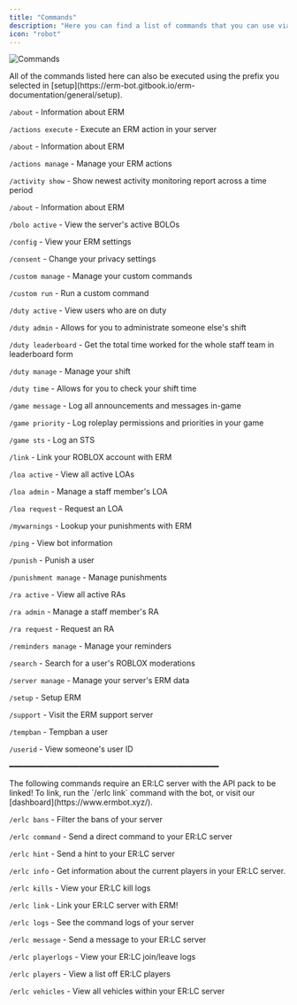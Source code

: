 ```yaml
---
title: "Commands"
description: "Here you can find a list of commands that you can use via the Discord bot!"
icon: "robot"
---
```


![Commands](/images/bannerbotcommands.png)

<Tip>
  All of the commands listed here can also be executed using the prefix you selected in [setup](https://erm-bot.gitbook.io/erm-documentation/general/setup).
</Tip>

`/about` - Information about ERM

`/actions execute` - Execute an ERM action in your server

`/about` - Information about ERM

`/actions manage` - Manage your ERM actions

`/activity show` - Show newest activity monitoring report across a time period

`/about` - Information about ERM

`/bolo active` - View the server's active BOLOs

`/config` - View your ERM settings

`/consent` - Change your privacy settings

`/custom manage` - Manage your custom commands

`/custom run` - Run a custom command

`/duty active` - View users who are on duty

`/duty admin` - Allows for you to administrate someone else's shift

`/duty leaderboard` - Get the total time worked for the whole staff team in leaderboard form

`/duty manage` - Manage your shift

`/duty time` - Allows for you to check your shift time

`/game message` - Log all announcements and messages in-game

`/game priority` - Log roleplay permissions and priorities in your game

`/game sts` - Log an STS

`/link` - Link your ROBLOX account with ERM

`/loa active` - View all active LOAs

`/loa admin` - Manage a staff member's LOA

`/loa request` - Request an LOA

`/mywarnings` - Lookup your punishments with ERM

`/ping` - View bot information

`/punish` - Punish a user

`/punishment manage` - Manage punishments

`/ra active` - View all active RAs

`/ra admin` - Manage a staff member's RA

`/ra request` - Request an RA

`/reminders manage` - Manage your reminders

`/search` - Search for a user's ROBLOX moderations

`/server manage` - Manage your server's ERM data

`/setup` - Setup ERM

`/support` - Visit the ERM support server

`/tempban` - Tempban a user

`/userid` - View someone's user ID

━━━━━━━━━━━━━━━━━━━━━━━━━━━━━━━━━━━━━━━━━━━━━

<Warning>
  The following commands require an ER:LC server with the API pack to be linked! To link, run the `/erlc link` command with the bot, or visit our [dashboard](https://www.ermbot.xyz/).
</Warning>

`/erlc bans` - Filter the bans of your server

`/erlc command` - Send a direct command to your ER:LC server

`/erlc hint` - Send a hint to your ER:LC server

`/erlc info` - Get information about the current players in your ER:LC server.

`/erlc kills` - View your ER:LC kill logs

`/erlc link` - Link your ER:LC server with ERM!

`/erlc logs` - See the command logs of your server

`/erlc message` - Send a message to your ER:LC server

`/erlc playerlogs` - View your ER:LC join/leave logs

`/erlc players` -  View a list off ER:LC players

`/erlc vehicles` - View all vehicles within your ER:LC server